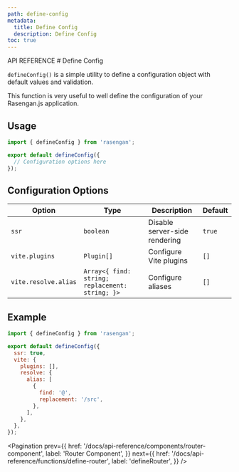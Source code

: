 ```yaml
---
path: define-config
metadata:
  title: Define Config 
  description: Define Config
toc: true
---
```



<span className="text-[12px] font-mono-regular text-foreground/60">
  API REFERENCE
</span>
# Define Config

`defineConfig()` is a simple utility to define a configuration object with default values and validation.

This function is very useful to well define the configuration of your Rasengan.js application.

## Usage 

```javascript title="rasengan.config.js" showLineNumbers 
import { defineConfig } from 'rasengan';

export default defineConfig({
  // Configuration options here
});
```

## Configuration Options

| Option                      | Type              | Description | Default |
|-----------------------------|-------------------|-------------|---------|
| `ssr`                       | `boolean`         | Disable server-side rendering | `true` |
| `vite.plugins`              | `Plugin[]`        | Configure Vite plugins | `[]` |
| `vite.resolve.alias`        | `Array<{ find: string; replacement: string; }>` | Configure aliases | `[]` |

## Example

```javascript title="rasengan.config.js" showLineNumbers
import { defineConfig } from 'rasengan';

export default defineConfig({
  ssr: true,
  vite: {
    plugins: [],
    resolve: {
      alias: [
        {
          find: '@',
          replacement: '/src',
        },
      ],
    },
  },
});
```

<Pagination 
  prev={{
    href: '/docs/api-reference/components/router-component',
    label: 'Router Component',
  }}
  next={{
    href: '/docs/api-reference/functions/define-router',
    label: 'defineRouter',
  }}
/>